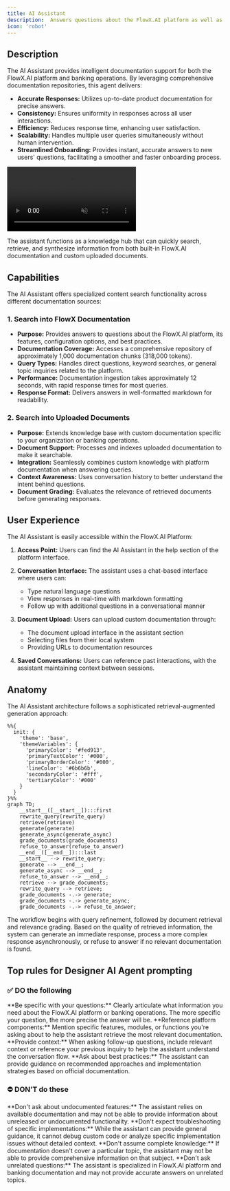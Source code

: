 ```yaml
---
title: AI Assistant
description:  Answers questions about the FlowX.AI platform as well as the bank itself based on uploaded documentation.
icon: 'robot'
---
```



## Description

The AI Assistant provides intelligent documentation support for both the FlowX.AI platform and banking operations. By leveraging comprehensive documentation repositories, this agent delivers:

* **Accurate Responses:** Utilizes up-to-date product documentation for precise answers.
* **Consistency:** Ensures uniformity in responses across all user interactions.
* **Efficiency:** Reduces response time, enhancing user satisfaction.
* **Scalability:** Handles multiple user queries simultaneously without human intervention.
* **Streamlined Onboarding:** Provides instant, accurate answers to new users' questions, facilitating a smoother and faster onboarding process.


<Frame>
<video
  controls
  className="w-full aspect-video"
  src="https://s3.eu-west-1.amazonaws.com/docx.flowx.ai/470/ai-assistant.mp4"
  autoPlay
  muted
  loop
></video>
</Frame>

The assistant functions as a knowledge hub that can quickly search, retrieve, and synthesize information from both built-in FlowX.AI documentation and custom uploaded documents.

## Capabilities

The AI Assistant offers specialized content search functionality across different documentation sources:

### 1. Search into FlowX Documentation

* **Purpose:** Provides answers to questions about the FlowX.AI platform, its features, configuration options, and best practices.
* **Documentation Coverage:** Accesses a comprehensive repository of approximately 1,000 documentation chunks (318,000 tokens).
* **Query Types:** Handles direct questions, keyword searches, or general topic inquiries related to the platform.
* **Performance:** Documentation ingestion takes approximately 12 seconds, with rapid response times for most queries.
* **Response Format:** Delivers answers in well-formatted markdown for readability.

### 2. Search into Uploaded Documents

* **Purpose:** Extends knowledge base with custom documentation specific to your organization or banking operations.
* **Document Support:** Processes and indexes uploaded documentation to make it searchable.
* **Integration:** Seamlessly combines custom knowledge with platform documentation when answering queries.
* **Context Awareness:** Uses conversation history to better understand the intent behind questions.
* **Document Grading:** Evaluates the relevance of retrieved documents before generating responses.


## User Experience

The AI Assistant is easily accessible within the FlowX.AI Platform:

1. **Access Point:** Users can find the AI Assistant in the help section of the platform interface.

2. **Conversation Interface:** The assistant uses a chat-based interface where users can:
   - Type natural language questions
   - View responses in real-time with markdown formatting
   - Follow up with additional questions in a conversational manner

3. **Document Upload:** Users can upload custom documentation through:
   - The document upload interface in the assistant section
   - Selecting files from their local system
   - Providing URLs to documentation resources

4. **Saved Conversations:** Users can reference past interactions, with the assistant maintaining context between sessions.

## Anatomy

The AI Assistant architecture follows a sophisticated retrieval-augmented generation approach:

```mermaid 
%%{
  init: {
    'theme': 'base',
    'themeVariables': {
      'primaryColor': '#fed913',
      'primaryTextColor': '#000',
      'primaryBorderColor': '#000',
      'lineColor': '#6b6b6b',
      'secondaryColor': '#fff',
      'tertiaryColor': '#000'
    }
  }
}%%
graph TD;
    __start__([__start__]):::first
    rewrite_query(rewrite_query)
    retrieve(retrieve)
    generate(generate)
    generate_async(generate_async)
    grade_documents(grade_documents)
    refuse_to_answer(refuse_to_answer)
    __end__([__end__]):::last
    __start__ --> rewrite_query;
    generate --> __end__;
    generate_async --> __end__;
    refuse_to_answer --> __end__;
    retrieve --> grade_documents;
    rewrite_query --> retrieve;
    grade_documents -.-> generate;
    grade_documents -.-> generate_async;
    grade_documents -.-> refuse_to_answer;
```

The workflow begins with query refinement, followed by document retrieval and relevance grading. Based on the quality of retrieved information, the system can generate an immediate response, process a more complex response asynchronously, or refuse to answer if no relevant documentation is found.


## Top rules for Designer AI Agent prompting

### ✅ DO the following

<Card icon="square-check" color="green" horizontal="true">
    **Be specific with your questions:**
    Clearly articulate what information you need about the FlowX.AI platform or banking operations. The more specific your question, the more precise the answer will be.
</Card>

<Card icon="square-check" color="green" horizontal="true">
    **Reference platform components:**
    Mention specific features, modules, or functions you're asking about to help the assistant retrieve the most relevant documentation.
</Card>

<Card icon="square-check" color="green" horizontal="true">
    **Provide context:**
    When asking follow-up questions, include relevant context or reference your previous inquiry to help the assistant understand the conversation flow.
</Card>

<Card icon="square-check" color="green" horizontal="true">
    **Ask about best practices:**
    The assistant can provide guidance on recommended approaches and implementation strategies based on official documentation.
</Card>

### ⛔ **DON’T** do these

<Card icon="ban" color="red" horizontal="true">
    **Don't ask about undocumented features:**
    The assistant relies on available documentation and may not be able to provide information about unreleased or undocumented functionality.
</Card>

<Card icon="ban" color="red" horizontal="true">
    **Don't expect troubleshooting of specific implementations:**
    While the assistant can provide general guidance, it cannot debug custom code or analyze specific implementation issues without detailed context.
</Card>

<Card icon="ban" color="red" horizontal="true">
    **Don't assume complete knowledge:**
    If documentation doesn't cover a particular topic, the assistant may not be able to provide comprehensive information on that subject.
</Card>

<Card icon="ban" color="red" horizontal="true">
    **Don't ask unrelated questions:**
    The assistant is specialized in FlowX.AI platform and banking documentation and may not provide accurate answers on unrelated topics.
</Card>
